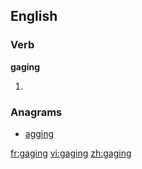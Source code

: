 ==English==

===Verb===
'''gaging'''

# {{present participle of|[[gage]]}}

===Anagrams===
* [[agging#English|agging]]

[[fr:gaging]]
[[vi:gaging]]
[[zh:gaging]]